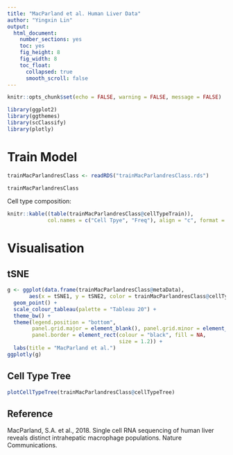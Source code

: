 ```yaml
---
title: "MacParland et al. Human Liver Data"
author: "Yingxin Lin"
output:
  html_document:
    number_sections: yes
    toc: yes
    fig_height: 8
    fig_width: 8
    toc_float:
      collapsed: true
      smooth_scroll: false
---
```


```r
knitr::opts_chunk$set(echo = FALSE, warning = FALSE, message = FALSE)
```

```r
library(ggplot2)
library(ggthemes)
library(scClassify)
library(plotly)
```


# Train Model

```r
trainMacParlandresClass <- readRDS("trainMacParlandresClass.rds")
```


```r
trainMacParlandresClass
```


Cell type composition:

```r
knitr::kable((table(trainMacParlandresClass@cellTypeTrain)), 
             col.names = c("Cell Tpye", "Freq"), align = "c", format = "markdown")
```



# Visualisation

## tSNE
```r

g <- ggplot(data.frame(trainMacParlandresClass@metaData), 
       aes(x = tSNE1, y = tSNE2, color = trainMacParlandresClass@cellTypeTrain)) +
  geom_point() +
  scale_colour_tableau(palette = "Tableau 20") +
  theme_bw() +
  theme(legend.position = "bottom",
        panel.grid.major = element_blank(), panel.grid.minor = element_blank(),
        panel.border = element_rect(colour = "black", fill = NA, 
                                    size = 1.2)) +
  labs(title = "MacParland et al.")
ggplotly(g)
```


## Cell Type Tree

```r
plotCellTypeTree(trainMacParlandresClass@cellTypeTree)
```

## Reference

MacParland, S.A. et al., 2018. Single cell RNA sequencing of human liver reveals distinct intrahepatic macrophage populations. Nature Communications.
